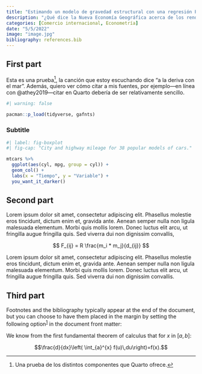 ```yaml
---
title: "Estimando un modelo de gravedad estructural con una regresión Pseudo-Máxima Verosimilitud de Poisson (PPML)"
description: "¿Qué dice la Nueva Economía Geográfica acerca de los rendimientos crecientes, competencia imperfecta y flujos comerciales a nivel internacional?"
categories: [Comercio internacional, Econometría]
date: "5/5/2022"
image: "image.jpg"
bibliography: references.bib
---
```


## First part

Esta es una prueba[^1], la canción que estoy escuchando dice "a la deriva con el mar". Además, quiero ver cómo citar a mis fuentes, por ejemplo---en línea con @athey2019---citar en Quarto debería de ser relativamente sencillo.

[^1]: Una prueba de los distintos componentes que Quarto ofrece.

```r
#| warning: false

pacman::p_load(tidyverse, gafnts)
```

### Subtitle

```r
#| label: fig-boxplot
#| fig-cap: "City and highway mileage for 38 popular models of cars."

mtcars %>% 
  ggplot(aes(cyl, mpg, group = cyl)) +
  geom_col() +
  labs(x = "Tiempo", y = "Variable") +
  you_want_it_darker()
```

## Second part

Lorem ipsum dolor sit amet, consectetur adipiscing elit. Phasellus molestie eros tincidunt, dictum enim et, gravida ante. Aenean semper nulla non ligula malesuada elementum. Morbi quis mollis lorem. Donec luctus elit arcu, ut fringilla augue fringilla quis. Sed viverra dui non dignissim convallis,

$$
F_{ij} = R \frac{m_i * m_j}{d_{ij}}
$$

Lorem ipsum dolor sit amet, consectetur adipiscing elit. Phasellus molestie eros tincidunt, dictum enim et, gravida ante. Aenean semper nulla non ligula malesuada elementum. Morbi quis mollis lorem. Donec luctus elit arcu, ut fringilla augue fringilla quis. Sed viverra dui non dignissim convallis.

## Third part

Footnotes and the bibliography typically appear at the end of the document, but you can choose to have them placed in the margin by setting the following option^[1](https://quarto.org/docs/authoring/article-layout.html#fn1)^ in the document front matter:

::: column-margin
We know from the first fundamental theorem of calculus that for $x$ in $[a, b]$:

$$\frac{d}{dx}\left( \int_{a}^{x} f(u)\,du\right)=f(x).$$
:::

